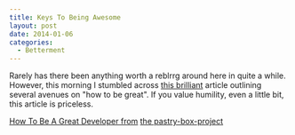 ```yaml
---
title: Keys To Being Awesome
layout: post
date: 2014-01-06
categories:
  - Betterment
---
```


Rarely has there been anything worth a reblrrg around here in quite a while. However, this morning I stumbled across [this brilliant][1] article outlining several avenues on "how to be great". If you value humility, even a little bit, this article is priceless.

[How To Be A Great Developer from][1] [the pastry-box-project][2]

[1]: https://the-pastry-box-project.net/ed-finkler/2014-january-6
[2]: https://the-pastry-box-project.net/philosophy
